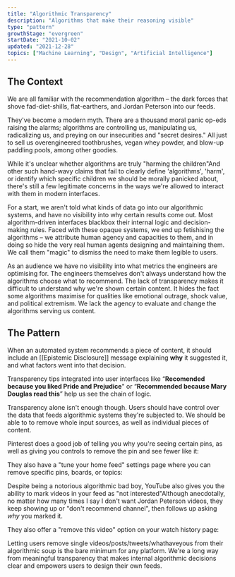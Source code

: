 ```yaml
---
title: "Algorithmic Transparency"
description: "Algorithms that make their reasoning visible"
type: "pattern"
growthStage: "evergreen"
startDate: "2021-10-02"
updated: "2021-12-28"
topics: ["Machine Learning", "Design", "Artificial Intelligence"]
---
```


<h2 className="micro">The Context</h2>

We are all familiar with the recommendation algorithm – the dark forces that shove fad-diet-shills, flat-earthers, and Jordan Peterson into our feeds.

They've become a modern myth. There are a thousand moral panic op-eds raising the alarms; algorithms are controlling us, manipulating us, radicalizing us, and preying on our insecurities and "secret desires." All just to sell us overengineered toothbrushes, vegan whey powder, and blow-up paddling pools, among other goodies.

While it's unclear whether algorithms are truly "harming the children"<Footnote idName={1}>And other such hand-wavy claims that fail to clearly define 'algorithms', 'harm', or identify which specific children we should be morally panicked about</Footnote>, there's still a few legitimate concerns in the ways we're allowed to interact with them in modern interfaces.

For a start, we aren't told what kinds of data go into our algorithmic systems, and have no visibility into why certain results come out. Most algorithm-driven interfaces blackbox their internal logic and decision-making rules. Faced with these opaque systems, we end up fetishising the algorithms – we attribute human agency and capacities to them, and in doing so hide the very real human agents designing and maintaining them. We call them "magic" to dismiss the need to make them legible to users.

As an audience we have no visibility into what metrics the engineers are optimising for. The engineers themselves don't always understand how the algorithms choose what to recommend. The lack of transparency makes it difficult to understand why we're shown certain content. It hides the fact some algorithms maximise for qualities like emotional outrage, shock value, and political extremism. We lack the agency to evaluate and change the algorithms serving us content.

<Spacer size="small" />

<h2 className="micro">The Pattern</h2>

When an automated system recommends a piece of content, it should include an [[Epistemic Disclosure]] message explaining **why** it suggested it, and what factors went into that decision.

Transparency tips integrated into user interfaces like “**Recomended because you liked Pride and Prejudice**" or “**Recommended because Mary Douglas read this**” help us see the chain of logic.

Transparency alone isn't enough though. Users should have control over the data that feeds algorithmic systems they're subjected to. We should be able to to remove whole input sources, as well as individual pieces of content.

Pinterest does a good job of telling you why you're seeing certain pins, as well as giving you controls to remove the pin and see fewer like it:

<RemoteImage
  width="800px"
  src="https://res.cloudinary.com/dxj9qr5gj/image/upload/c_scale,f_auto,q_auto:best,w_800/v1640730625/maggieappleton.com/patterns/algo_6_kai29c.jpg"
  alt="A screenshot of the Pinterest interface saying why a specific pin was recommended"
/>

They also have a "tune your home feed" settings page where you can remove specific pins, boards, or topics:

<RemoteImage
  framed
  width="1000px"
  src="https://res.cloudinary.com/dxj9qr5gj/image/upload/c_scale,f_auto,q_auto:best,w_1000/v1640730625/maggieappleton.com/patterns/algo_4_pqaggw.jpg"
  alt="A screenshot of the Pinterest setting page where you can tune your home feed"
/>

Despite being a notorious algorithmic bad boy, YouTube also gives you the ability to mark videos in your feed as "not interested"<Footnote idName={1}>Although anecdotally, no matter how many times I say I don't want Jordan Peterson videos, they keep showing up</Footnote> or "don't recommend channel", then follows up asking _why_ you marked it.

<RemoteImage
  framed
  width="1100px"
  src="https://res.cloudinary.com/dxj9qr5gj/image/upload/c_scale,f_auto,q_auto:good,w_1100/v1640730625/maggieappleton.com/patterns/algo_1_r8i1y4.jpg"
  alt="The YouTube homescreen with the options menu expanded on a single video"
/>

<RemoteImage
  framed
  width="1100px"
  src="https://res.cloudinary.com/dxj9qr5gj/image/upload/c_scale,f_auto,q_auto:good,w_1100/v1640730625/maggieappleton.com/patterns/algo_2_tw5bws.jpg"
  alt="The YouTube homescreen after you select 'not interested' with a modal asking why you're not interested"
/>

They also offer a "remove this video" option on your watch history page:

<RemoteImage
  framed
  width="1100px"
  src="https://res.cloudinary.com/dxj9qr5gj/image/upload/c_scale,f_auto,q_auto:good,w_1100/v1640730625/maggieappleton.com/patterns/algo_3_yd68as.jpg"
  alt="The YouTube watch history page with the option to remove a video from it"
/>

Letting users remove single videos/posts/tweets/whathaveyous from their algorithmic soup is the bare minimum for any platform. We're a long way from meaningful transparency that makes internal algorithmic decisions clear and empowers users to design their own feeds.
